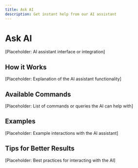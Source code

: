```yaml
---
title: Ask AI
description: Get instant help from our AI assistant
---
```


# Ask AI

[Placeholder: AI assistant interface or integration]

## How it Works

[Placeholder: Explanation of the AI assistant functionality]

## Available Commands

[Placeholder: List of commands or queries the AI can help with]

## Examples

[Placeholder: Example interactions with the AI assistant]

## Tips for Better Results

[Placeholder: Best practices for interacting with the AI] 